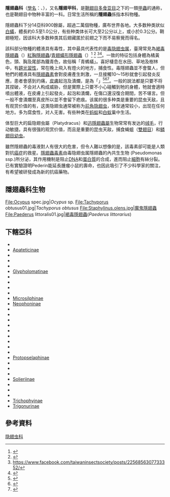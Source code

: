 {{Automatic taxobox
| fossil_range = {{fossilrange|195|0}}<small>[[侏罗纪|侏罗纪]]－现今</small>
| name = 隱翅蟲科
| image = Jacobs14.jpg
| image_caption = 歐亞大陸西側的隱翅蟲物種
| taxon = Staphylinidae
| authority = {{tsl|en|Auguste Lameere||Lameere}}, 1900
}}
'''隱翅蟲科'''（[[學名|學名]]：{{sname|Staphylinidae}}、{{lang-en|rove beetle}}），又名'''隱翅甲科'''，是[[鞘翅目|鞘翅目]][[多食亚目|多食亚目]]之下的一類[[甲蟲|甲蟲]]的通称，也是鞘翅目中物种丰富的一科。日常生活所稱的'''隱翅蟲'''係指本科物種。

隱翅蟲科下分14亞科900餘屬，超過二萬個物種，廣布世界各地。大多数种类狀似[[白蟻|白蟻]]，體長約0.5至1.0公分，有些种类体长可大至2公分以上，或小於0.3公分。鞘翅極短，因该科大多数种类其后翅藏匿於前翅之下而不易察覺而得名。

該科部分物種的體液具有毒性，其中最具代表性的是[[毒隐翅虫属|毒隐翅虫属]]，臺灣常見為[[褐毒隱翅蟲|褐毒隱翅蟲]]（{{sname|''Paederus littorarius''}}）{{FACT}}[[紅胸隱翅蟲|紅胸隱翅蟲]]/[[青翅蟻形隱翅蟲|青翅蟻形隱翅蟲]]（{{sname|''Paederus fuscipes''}}）<ref>{{Cite web |url=http://gaga.biodiv.tw/new23/9402/15.htm |title=存档副本 |access-date=2021-06-08 |archive-date=2021-11-24 |archive-url=https://web.archive.org/web/20211124090010/http://gaga.biodiv.tw/new23/9402/15.htm |dead-url=no }}</ref> <ref>{{Cite web |url=https://www.newsmarket.com.tw/blog/141477/ |title=存档副本 |access-date=2021-06-08 |archive-date=2021-06-08 |archive-url=https://web.archive.org/web/20210608143858/https://www.newsmarket.com.tw/blog/141477/ |dead-url=no }}</ref> <ref>https://www.facebook.com/taiwaninsectsociety/posts/2256856307733352/</ref><ref>{{Cite web |url=https://pansci.asia/archives/131541 |title=存档副本 |access-date=2021-06-08 |archive-date=2021-06-08 |archive-url=https://web.archive.org/web/20210608152524/https://pansci.asia/archives/131541 |dead-url=no }}</ref>。一致的特征包括身體為橘黃色，頭、胸及尾部為鐵青色，故俗稱「青螞蟻」。喜好棲息在水田、草地及樹林中，有[[趨光性|趨光習性]]，常在晚上飛入有燈火的地方，捕食性。毒隱翅蟲並不會螫人，但牠們的體液具有[[隱翅蟲素|隱翅蟲素]]會對皮膚產生刺激，一旦接觸10～15秒就會引起發炎反應，患者會感到灼痛，[[皮膚|皮膚]]起泡及潰爛，是為「{{link-en|隱翅蟲皮膚炎|Paederus dermatitis}}」<ref>{{cite news|title=隱翅蟲出沒高鐵 毒液恐致皮膚炎|url=http://www.appledaily.com.tw/appledaily/article/headline/20140505/35810636/|publisher=蘋果日報|date=2014-05-05|accessdate=2015-06-27|archive-date=2016-07-14|archive-url=https://web.archive.org/web/20160714033643/http://www.appledaily.com.tw/appledaily/article/headline/20140505/35810636|dead-url=no}}</ref><ref>{{cite news | url=http://udn.com/NEWS/HEALTH/HEA1/8110709.shtml | title=腋下夾死隱翅蟲 腫成紅燒肉 | archivedate=2013-08-25 | archiveurl=https://web.archive.org/web/20130825005948/http://udn.com/NEWS/HEALTH/HEA1/8110709.shtml | date=2013-08-21 | publisher=[[聯合晚報|聯合晚報]] | author1=陳麗婷 | accessdate=2013-08-22 | dead-url=no }}</ref><ref>{{cite news | url=https://tw.youcard.yahoo.com/cardstack/d3442a50-a457-11e8-af36-9333cec20250 | title=「隱翅蟲」超毒毀容怪蟲 拍打後皮膚潰爛該怎麼辦？ | archivedate=2018-08-22 | archiveurl=https://web.archive.org/web/20180822113650/https://tw.youcard.yahoo.com/cardstack/d3442a50-a457-11e8-af36-9333cec20250 | date=2018-08-21 | publisher=[[Yahoo奇摩新聞|Yahoo奇摩新聞]] | accessdate=2018-08-22 | dead-url=yes }}</ref>。一般的說法都是只要不将其捏破，不会对人构成威胁，但是實際上只要不小心碰觸到牠的身體，牠就會適時噴出體液{{fact}}，在皮膚上引起發炎，起泡和潰爛，在傷口還沒復合期間，苦不堪言。但一般不會潰爛至真皮所以並不會留下疤痕。该属的很多种类是重要的昆虫天敌，且有观赏价值的有{{tsl|en|Aleocharinae|角隐翅虫属}}，这类隐翅虫通常被称为[[前角隐翅虫|前角隐翅虫]]，体型通常较小，出现在任何地方。多为腐食性，对人无害。有些种类在[[蚂蚁|蚂蚁]]和[[白蚁|白蚁]]巢中生活。

体型巨大的扁隐翅虫屬（Platydracus）和[[迅隱翅蟲屬|迅隱翅蟲屬]]生物常常有发达的[[绒毛|绒毛]]，行动敏捷。具有很强的观赏价值，而且是重要的昆虫天敌，捕食蝇蛆（[[雙翅目|雙翅目]]）和[[鳞翅目|鳞翅目]][[幼虫|幼虫]]。

雖然隱翅蟲的毒液對人有很大的危害，但令人難以想像的是，該毒素卻可能是人類對抗[[癌症|癌症]]的救星。[[隱翅蟲毒素|隱翅蟲毒素]]由毒隐翅虫属隱翅蟲的內共生生物 (Pseudomonas ssp.)所分泌，其作用機制是阻止[[DNA|DNA]]和[[蛋白質|蛋白質]]的合成，進而阻止[[細胞|細胞]]有絲分裂。已有實驗證明Pederin能延長腫瘤小鼠的壽命，也因此吸引了不少科學家的關注，有希望被研發成為新的抗癌藥物。

== 隱翅蟲科生物 ==
<gallery>
File:Ocypus spec.jpg|''Ocypus'' sp.
File:Tachyporus obtusus01.jpg|''Tachyporus obtusus''
File:Staphylinus.olens.jpg|[[魔鬼隱翅蟲|魔鬼隱翅蟲]]
File:Paederus littoralis01.jpg|[[褐毒隱翅蟲|褐毒隱翅蟲]](''Paederus littorarius'') 
</gallery>

== 下轄亞科 ==

* {{tsl|en|Aleocharinae||Aleocharinae}}
* [[Apateticinae|Apateticinae]]
* {{tsl|en|Dasycerinae||Dasycerinae}}
* {{tsl|en|Empelinae||Empelinae}}
* {{tsl|en|Euaesthetinae||Euaesthetinae}}
* [[Glypholomatinae|Glypholomatinae]]
* {{tsl|en|Habrocerinae||Habrocerinae}}
* {{tsl|en|Leptotyphlinae||Leptotyphlinae}}
* {{tsl|en|Megalopsidiinae||Megalopsidiinae}}
* {{tsl|en|Micropeplinae||Micropeplinae}}
* [[Microsilphinae|Microsilphinae]]
* [[Neophoninae|Neophoninae]]
* {{tsl|en|Olisthaerinae||Olisthaerinae}}
* {{tsl|en|Omaliinae||Omaliinae}}
* {{tsl|en|Osoriinae||Osoriinae}}
* {{tsl|en|Oxyporinae||Oxyporinae}}
* {{tsl|en|Oxytelinae||Oxytelinae}}
* {{tsl|en|Paederinae||Paederinae}}
* {{tsl|en|Phloeocharinae||Phloeocharinae}}
* {{tsl|en|Piestinae||Piestinae}}
* {{tsl|en|Proteininae||Proteininae}}
* [[Protopselaphinae|Protopselaphinae]]
* {{tsl|en|Pselaphinae||Pselaphinae}}
* {{tsl|en|Pseudopsinae||Pseudopsinae}}
* {{tsl|en|Scaphidiinae||Scaphidiinae}}
* [[Solieriinae|Solieriinae]]
* {{tsl|en|Staphylininae||Staphylininae}}
* {{tsl|en|Steninae||Steninae}}
* {{tsl|en|Tachyporinae||Tachyporinae}}
* [[Trichophyinae|Trichophyinae]]
* [[Trigonurinae|Trigonurinae]]

== 參考資料 ==
{{reflist}}

{{Authority control}}
{{Taxonbar|from=Q467400}}

[[Category:隐翅虫科|]]